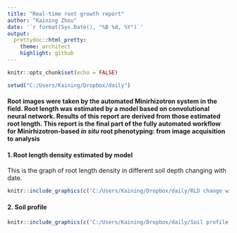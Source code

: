 ---
title: "Real-time root growth report"
author: "Kaining Zhou"
date: '`r format(Sys.Date(), "%B %d, %Y")`'
output: 
  prettydoc::html_pretty:
    theme: architect
    highlight: github
---

```{r setup, include=FALSE}
knitr::opts_chunk$set(echo = FALSE)
```

```{r}
setwd("C:/Users/Kaining/Dropbox/daily")
```
#### Root images were taken by the automated Minirhizotron system in the field. Root length was estimated by a model based on convolutional neural network. Results of this report are derived from those estimated root length. This report is the final part of the fully automated workflow for Minirhizotron-based *in situ* root phenotyping: from image acquisition to analysis

#### **1. Root length density estimated by model**

This is the graph of root length density in different soil depth changing with date.

```{r, echo=F, fig.align='center', out.width="50%"}
knitr::include_graphics(c('C:/Users/Kaining/Dropbox/daily/RLD change with DAP.png'))
```


#### **2. Soil profile**
```{r, echo=F, fig.align='center', out.width="50%"}
knitr::include_graphics(c('C:/Users/Kaining/Dropbox/daily/Soil profile with annotation.jpg'))
```